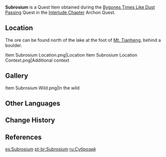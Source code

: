 {{Item Infobox
|id           = 101610
|image        = Item Subrosium.png
|type         = Quest Items
|quality      = 4
|description  = One of the ores required to create [[Wonder Core]]s. It can often be found where dawn meets dusk.
|source1      = [[Bygones Times Like Dust Passing]]
}}
'''Subrosium''' is a Quest Item obtained during the [[Bygones Times Like Dust Passing]] Quest in the [[Interlude Chapter]] Archon Quest.

==Location==
The ore can be found north of the lake at the foot of [[Mt. Tianheng]], behind a boulder.
<gallery>
Item Subrosium Location.png|Location
Item Subrosium Location Context.png|Additional context
</gallery>

==Gallery==
<gallery>
Item Subrosium Wild.png|In the wild
</gallery>

==Other Languages==
{{Other Languages
|en      = Subrosium
|zhs     = 秘华石
|zhs_rm  = Mìhuá-shí
|zht     = 秘華石
|zht_rm  = Mìhuá-shí
|zh_tl   = Mysterious and Magnificent Stone
|ja      = 秘華石
|ja_rm   = Hika-seki<ref>{{Ref/Quest|Bygones Times Like Dust Passing|note=Japanese Voice-Over}}</ref>
|ja_tl   = Mysterious and Magnificent Stone{{Sino|ja}}
|ko      = {{tt|비화석|秘華石}}
|ko_rm   = Bihwa-seok
|ko_tl   = Mysterious and Magnificent Stone{{Sino|ko}}
|es      = Subrosium
|fr      = Subrosium
|ru      = Суброзий
|th      = Subrosium
|vi      = {{tt|Bí Hoa Thạch|秘华石}}
|vi_tl   = Mysterious and Magnificent Stone{{Sino|vi}}
|de      = Geheimessenzerz
|de_tl   = Secret Essence Ore
|id      = Subrosium
|pt      = Subrosium
|tr      = Giztaşı
|tr_tl   = 
|it      = Subrosium
}}

==Change History==
{{Change History|2.4}}

==References==
{{Reflist}}

[[es:Subrosium]]
[[pt-br:Subrosium]]
[[ru:Суброзий]]